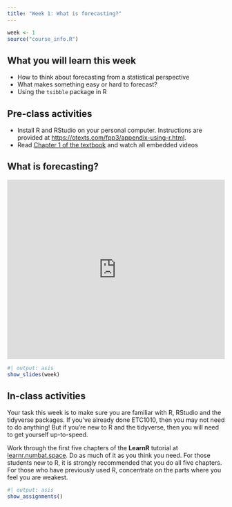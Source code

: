 ```yaml
---
title: "Week 1: What is forecasting?"
---
```


```r
week <- 1
source("course_info.R")
```

## What you will learn this week

* How to think about forecasting from a statistical perspective
* What makes something easy or hard to forecast?
* Using the `tsibble` package in R

## Pre-class activities

* Install R and RStudio on your personal computer. Instructions are provided at [https://otexts.com/fpp3/appendix-using-r.html](https://otexts.com/fpp3/appendix-using-r.html).
* Read [Chapter 1 of the textbook](http://OTexts.com/fpp3/intro.html) and watch all embedded videos

## What is forecasting?

<iframe width="100%" height="415" src="https://www.youtube.com/embed/HNJYRf0mvxg?si=k0wfI3Sq68TPm4Ek" title="YouTube video player" frameborder="0" allow="accelerometer; autoplay; clipboard-write; encrypted-media; gyroscope; picture-in-picture; web-share" allowfullscreen></iframe>

```r
#| output: asis
show_slides(week)
```

## In-class activities

Your task this week is to make sure you are familiar with R, RStudio and the tidyverse packages. If you've already done ETC1010, then you may not need to do anything! But if you're new to R and the tidyverse, then you will need to get yourself up-to-speed.

Work through the first five chapters of the **LearnR** tutorial at [learnr.numbat.space](https://learnr.numbat.space). Do as much of it as you think you need. For those students new to R, it is strongly recommended that you do all five chapters. For those who have previously used R, concentrate on the parts where you feel you are weakest.


```r
#| output: asis
show_assignments()
```
